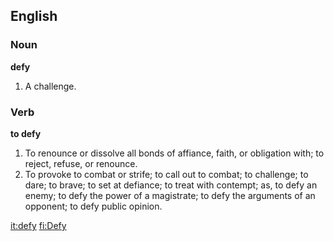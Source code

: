 ==English==

===Noun===

'''defy'''

#A challenge.

===Verb===

'''to defy'''

#To renounce or dissolve all bonds of affiance, faith, or obligation with; to reject, refuse, or renounce.
#To provoke to combat or strife; to call out to combat; to challenge; to dare; to brave; to set at defiance; to treat with contempt; as, to defy an enemy; to defy the power of a magistrate; to defy the arguments of an opponent; to defy public opinion.

[[it:defy]]
[[fi:Defy]]